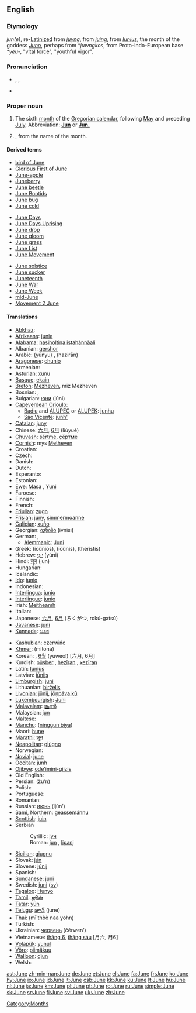 {{see|june}}
==English==

===Etymology===
{{ME.}} ''jun(e)'', re-[[Latinize]]d from {{ME.}} ''[[juyng]]'', from {{OF.}} ''[[juing]]'', from {{L.}} ''[[Iunius]]'', the month of the goddess ''[[Juno]]'', perhaps from {{PIE.}} *''juwngkos'', from Proto-Indo-European base *''yeu-'', "vital force", "youthful vigor".

===Pronunciation===
*{{enPR|jo͞on}}, {{IPA|/dʒuːn/}}, {{SAMPA|/dZu:n/}}
*{{audio|en-us-June.ogg|Audio (US)}}
*:{{rhymes|uːn}}

===Proper noun===
{{en-proper noun|s|-}}

# The sixth [[month]] of the [[Gregorian calendar]], following [[May]] and preceding [[July]]. Abbreviation: '''[[Jun]]''' or '''[[Jun.]]'''
# {{given name|female}}, from the name of the month.

====Derived terms====
{{top3}}
*[[bird of June]]
*[[Glorious First of June]]
*[[June-apple]]
*[[Juneberry]]
*[[June beetle]]
*[[June Bootids]]
*[[June bug]]
*[[June cold]]
{{mid3}}
*[[June Days]]
*[[June Days Uprising]]
*[[June drop]]
*[[June gloom]]
*[[June grass]]
*[[June List]]
*[[June Movement]]
{{mid3}}
*[[June solstice]]
*[[June sucker]]
*[[Juneteenth]]
*[[June War]]
*[[June Week]]
*[[mid-June]]
*[[w:Movement 2 June|Movement 2 June]]
{{bottom}}

====Translations====
{{trans-top|sixth month of the Gregorian calendar}}
*[[Abkhaz]]: {{RUchar|[[рашәара]]}} {{IPAchar|(rašwara)}}
*[[Afrikaans]]: [[junie]]
*[[Alabama]]: [[hasiholtina istahánnàali]]
*Albanian: [[qershor]]
*Arabic: {{ARchar|[[يونيو|يُونْيُو]]}} (yúnyu) {{m}}, {{ARchar|[[حزيران|حَزيرانٌ]]}} (ħazirān) {{m}}
*[[Aragonese]]: [[chunio]]
* Armenian: {{t+|hy|հունիս|xs=Armenian}}
*[[Asturian]]: [[xunu]]
*[[Basque]]: [[ekain]]
*[[Breton]]: [[Mezheven]], miz Mezheven
* Bosnian: {{t-|bs|juni|m}}, {{t-|bs|jun|m}}
*Bulgarian: [[юни]] (júni) {{m}}
*[[Capeverdean Crioulo]]:
**[[Badiu]] and [[ALUPEC]] or [[ALUPEK]]: [[junhu]]
**[[São Vicente]]: [[junh']]
*[[Catalan]]: [[juny]] {{m}}
*Chinese: [[六月]], [[6月]] (liùyuè)
*[[Chuvash]]: [[śěrtme]], [[çĕртме]]
*[[Cornish]]: mys [[Metheven]]
* Croatian: {{t-|hr|lipanj}}
* Czech: {{t-|cs|červen|m}}
* Danish: {{t+|da|juni}}
* Dutch: {{t+|nl|juni}}
*Esperanto: {{t-|eo|junio|xs=Esperanto}}
* Estonian: {{t+|et|juuni}}
*[[Ewe]]: [[Masa]] {{n}}, [[Yuni]] {{n}}
* Faroese: {{t-|fo|juni|xs=Faroese}}
* Finnish: {{t+|fi|kesäkuu}}
*French: {{t+|fr|juin|m}}
*[[Friulian]]: [[zugn]] {{m}}
*[[Frisian]]: [[juny]], [[simmermoanne]]
*[[Galician]]: [[xuño]] {{m}}
*Georgian: [[ივნისი]] (ivnisi)
* German: {{t+|de|Juni|m}}, {{t|de|Brachet|m}}
**[[Alemmanic]]: [[Juni]] {{m}}
*Greek: {{t|el|Ιούνιος|m|}} (ioúnios),  {{t|el|Ιούνης|m|}} (ioúnis), {{t|el|Θεριστής|m|}} (theristís)
*Hebrew: [[יוני|יוּנִי]] (yúni)
*Hindi: [[जून]] (jūn)
* Hungarian: {{t+|hu|június}}
* Icelandic: {{t+|is|júní}}
*[[Ido]]: [[junio]]
* Indonesian: {{t-|id|juni|xs=Indonesian}}
*[[Interlingua]]: [[junio]]
*[[Interlingue]]: [[junio]]
*Irish: [[Meitheamh]]
* Italian: {{t+|it|giugno|m}}
*Japanese: [[六月]], [[6月]] (ろくがつ, rokú-gatsú)
*[[Javanese]]: [[juni]]
*[[Kannada]]: [[ಜೂನ]]
{{trans-mid}}
*[[Kashubian]]: [[czerwińc]]
*[[Khmer]]: {{KMchar|[[មិថុនា]]}} (mitonā)
*Korean: {{t+|ko|유월|tr=yuwol|sc=KOchar}}, [[6월]] (yuweol) [六月, 6月]
*Kurdish: [[pûşber]] {{f}}, [[hezîran]] {{f}}, [[xezîran]] {{f}}
*Latin: [[Iunius]] {{m}}
*Latvian: [[jūnijs]]
*[[Limburgish]]: [[juni]]
*Lithuanian: [[birželis]] {{m}}
*[[Livonian]]: [[jūnij]], [[jõņpǟva kū]]
*[[Luxembourgish]]: [[Juni]]
*[[Malayalam]]: [[ജൂണ്‍]]
*Malaysian: [[jun]]
* Maltese: {{t|mt|Ġunju|xs=Maltese}}
*[[Manchu]]: ([[ninggun biya]])
*Maori: [[hune]]
*[[Marathi]]: [[जून]]
*[[Neapolitan]]: [[giùgno]]
* Norwegian: {{t+|no|juni}}
*[[Novial]]: [[june]]
*[[Occitan]]: [[junh]] {{m}}
*[[Ojibwe]]: [[ode'imini-giizis]]
* Old English: {{t-|ang|se ærra liþa|m|alt=se ǣrra līþa|xs=Old English}}
*Persian: {{FAchar|[[ژوئن]]}} (žu’n)
* Polish: {{t+|pl|czerwiec|m}}
* Portuguese: {{t+|pt|junho|m}}
* Romanian: {{t+|ro|iunie}}
*Russian: [[июнь]] (ijún’) {{m}}
*[[Sami]], Northern: [[geassemánnu]]
*[[Scottish]]: [[juin]]
*Serbian
*:Cyrillic: [[јун#Serbian|јун]] {{m}}
*:Roman:  [[jun#Serbian|jun]] {{m}}, [[lipanj]]
*[[Sicilian]]: [[giugnu]] {{m}}
*Slovak: [[jún]] {{m}}
*Slovene: [[júnij]] {{m}}
*Spanish: {{t+|es|junio|m}}
*[[Sundanese]]: [[juni]]
*Swedish: [[juni]] ([[:sv:juni|sv]])
*[[Tagalog]]: [[Hunyo]]
*[[Tamil]]: [[ஜூன்]]
*[[Tatar]]: [[yün]]
*[[Telugu]]: [[జూన్]] (june)
*Thai: {{THchar|[[มิถุนายน]]}} (mī thòò naa yohn)
* Turkish: {{t+|tr|haziran}}
*Ukrainian: [[червень]] (čérwen’) {{m}}
*Vietnamese: [[tháng 6]], [[tháng sáu]] [月六, 月6]
*[[Volapük]]: [[yunul]]
*[[Võro]]: [[piimäkuu]]
*[[Walloon]]: [[djun]]
* Welsh: {{t-|cy|Mehefin|m|xs=Welsh}}
{{trans-bottom}}

[[Category:Months]]

[[ast:June]]
[[zh-min-nan:June]]
[[de:June]]
[[et:June]]
[[el:June]]
[[fa:June]]
[[fr:June]]
[[ko:June]]
[[hy:June]]
[[io:June]]
[[id:June]]
[[it:June]]
[[csb:June]]
[[kk:June]]
[[ku:June]]
[[lt:June]]
[[hu:June]]
[[nl:June]]
[[ja:June]]
[[km:June]]
[[pl:June]]
[[pt:June]]
[[ro:June]]
[[ru:June]]
[[simple:June]]
[[sk:June]]
[[sr:June]]
[[fi:June]]
[[sv:June]]
[[uk:June]]
[[zh:June]]